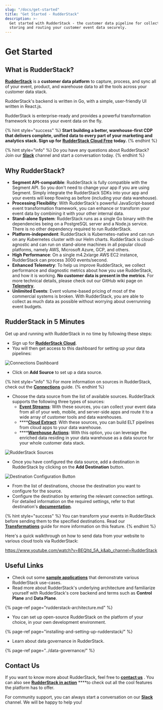 ```yaml
---
slug: "/docs/get-started"
title: "Get Started - RudderStack"
description: >-
  Get started with RudderStack - the customer data pipeline for collecting,
  storing and routing your customer event data securely.
---
```


# Get Started

## What is RudderStack?

[**RudderStack**](https://rudderstack.com/) is a **customer data platform** to capture, process, and sync all of your event, product, and warehouse data to all the tools across your customer data stack.

RudderStack's backend is written in Go, with a simple, user-friendly UI written in React.js.

RudderStack is enterprise-ready and provides a powerful transformation framework to process your event data on the fly.

{% hint style="success" %}
**Start building a better, warehouse-first CDP that delivers complete, unified data to every part of your marketing and analytics stack. Sign up for** [**RudderStack Cloud Free**](https://app.rudderlabs.com/signup?type=freetrial) **today.**
{% endhint %}

{% hint style="info" %}
Do you have any questions about RudderStack? Join our [**Slack**](https://resources.rudderstack.com/join-rudderstack-slack) channel and start a conversation today.
{% endhint %}

## Why RudderStack?

- **Segment API-compatible**: RudderStack is fully compatible with the Segment API. So you don't need to change your app if you are using Segment. Simply integrate the RudderStack SDKs into your app and your events will keep flowing as before \(including your data warehouse\).
- **Processing Flexibility**: With RudderStack's powerful JavaScript-based event transformation framework, you can enhance or transform your event data by combining it with your other internal data.
- **Stand-alone System**: RudderStack runs as a single Go binary with the dependencies being on a PostgreSQL server and a Node.js service. There is no other dependency required to run RudderStack.
- **Platform-independent**: RudderStack is Kubernetes-native and can run on any Kubernetes cluster with our Helm charts. RudderStack is cloud-agnostic and can run on stand-alone machines in all popular cloud platforms, namely AWS, Microsoft Azure, GCP, and others.
- **High Performance**: On a single m4.2xlarge AWS EC2 instance, RudderStack can process 3000 events/second.
- **Enhanced Telemetry**: To help us improve RudderStack, we collect performance and diagnostic metrics about how you use RudderStack, and how it is working. **No customer data is present in the metrics**. For more technical details, please check out our GitHub wiki page on [**Telemetry**](https://github.com/rudderlabs/rudder-server/wiki/RudderStack-Telemetry).
- **Unlimited Events**: Event volume-based pricing of most of the commercial systems is broken. With RudderStack, you are able to collect as much data as possible without worrying about overrunning event budgets.

## RudderStack in 5 Minutes

Get up and running with RudderStack in no time by following these steps:

- Sign up for [**RudderStack Cloud**](https://app.rudderlabs.com/signup?type=freetrial).
- You will then get access to this dashboard for setting up your data pipelines:

![Connections Dashboard](../.gitbook/assets/1%20%2822%29.png)

- Click on **Add Source** to set up a data source.

{% hint style="info" %}
For more information on sources in RudderStack, check out the [**Connections**](../connections/) guide.
{% endhint %}

- Choose the data source from the list of available sources. RudderStack supports the following three types of sources:
  - [**Event Streams**](../stream-sources/): With these sources, you can collect your event data from all of your web, mobile, and server-side apps and route it to a wide array of customer tools and data warehouses.
  - \*\*\*\*[**Cloud Extract**](../cloud-extract-sources/): With these sources, you can build ELT pipelines from cloud apps to your data warehouse.
  - \*\*\*\*[**Warehouse Actions**](../warehouse-actions/): With this option, you can leverage the enriched data residing in your data warehouse as a data source for your whole customer data stack.

![RudderStack Sources](../.gitbook/assets/screen-shot-2021-06-01-at-1.53.46-pm.png)

- Once you have configured the data source, add a destination in RudderStack by clicking on the **Add Destination** button.

![Destination Configuration Button](../.gitbook/assets/screen-shot-2021-06-01-at-2.02.10-pm.png)

- From the list of destinations, choose the destination you want to configure for the source.
- Configure the destination by entering the relevant connection settings. For detailed information on the required settings, refer to that destination's [**documentation**](../destinations/).

{% hint style="success" %}
You can transform your events in RudderStack before sending them to the specified destinations. Read our [**Transformations**](../adding-a-new-user-transformation-in-rudderstack/) guide for more information on this feature.
{% endhint %}

Here's a quick walkthrough on how to send data from your website to various cloud tools via RudderStack:

https://www.youtube.com/watch?v=BEQltd_5A_k&ab_channel=RudderStack

## Useful Links

- Check out some [**sample applications**](https://github.com/rudderlabs/rudder-samples/) that demonstrate various RudderStack use-cases.
- Read more about RudderStack's underlying architecture and familiarize yourself with RudderStack's core backend and terms such as **Control Plane** and **Data Plane**.

{% page-ref page="rudderstack-architecture.md" %}

- You can set up open-source RudderStack on the platform of your choice, in your own development environment.

{% page-ref page="installing-and-setting-up-rudderstack/" %}

- Learn about data governance in RudderStack.

{% page-ref page="../data-governance/" %}

## Contact Us

If you want to know more about RudderStack, feel free to [**contact us**](mailto:%20docs@rudderstack.com) . You can also see [**RudderStack in action**](https://app.rudderstack.com/signup?type=freetrial) \*\*\*\*to check out all the cool features the platform has to offer.

For community support, you can always start a conversation on our [**Slack**](https://resources.rudderstack.com/join-rudderstack-slack) channel. We will be happy to help you!
